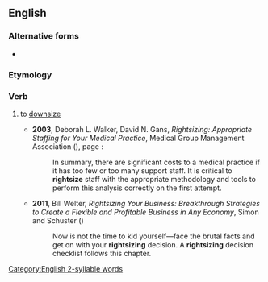 {{also|right-size}}
==English==

===Alternative forms===
* {{l|en|right-size}}

===Etymology===
{{compound|en|right|size}}

===Verb===
{{en-verb}}

# {{lb|en|euphemistic}} to [[downsize]]
#* '''2003''', Deborah L. Walker, David N. Gans, ''Rightsizing: Appropriate Staffing for Your Medical Practice'', Medical Group Management Association ({{ISBN|9781568291499}}), page {{gbooks|vOlDfKmcEm0C|9}}:
#*: In summary, there are significant costs to a medical practice if it has too few or too many support staff. It is critical to '''rightsize''' staff with the appropriate methodology and tools to perform this analysis correctly on the first attempt.
#* '''2011''', Bill Welter, ''Rightsizing Your Business: Breakthrough Strategies to Create a Flexible and Profitable Business in Any Economy'', Simon and Schuster ({{ISBN|9781440537356}})
#*: Now is not the time to kid yourself—face the brutal facts and get on with your '''rightsizing''' decision. A '''rightsizing''' decision checklist follows this chapter.

[[Category:English 2-syllable words]]